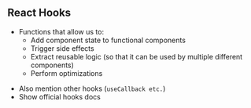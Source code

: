 ## React Hooks

* Functions that allow us to:
  * Add component state to functional components
  * Trigger side effects
  * Extract reusable logic (so that it can be used by multiple different components)
  * Perform optimizations

<Notes>

* Also mention other hooks (`useCallback etc.`)
* Show official hooks docs

</Notes>

